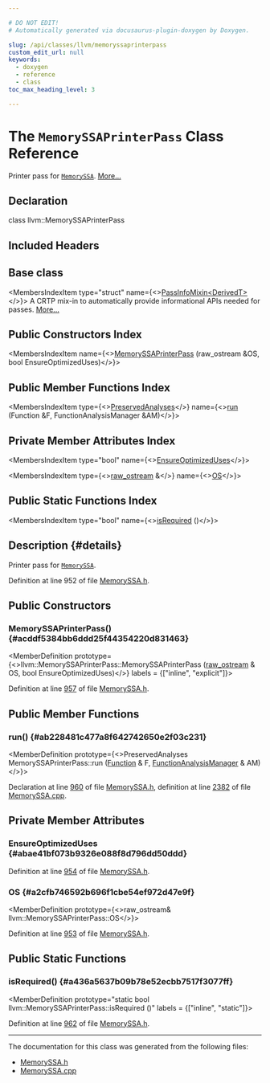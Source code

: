 ```yaml
---

# DO NOT EDIT!
# Automatically generated via docusaurus-plugin-doxygen by Doxygen.

slug: /api/classes/llvm/memoryssaprinterpass
custom_edit_url: null
keywords:
  - doxygen
  - reference
  - class
toc_max_heading_level: 3

---
```





# The `MemorySSAPrinterPass` Class Reference

<DoxygenPage pluginConfig={pluginConfig}>

Printer pass for <code><a href="/docs/api/classes/llvm/memoryssa">MemorySSA</a></code>. <a href="#details">More...</a>

## Declaration

<CodeBlock>class llvm::MemorySSAPrinterPass</CodeBlock>

## Included Headers

<IncludesList>
<IncludesListItem
  filePath="llvm/Analysis/MemorySSA.h"
  permalink="/docs/api/files/include/include/llvm/include/llvm/analysis/memoryssa-h"
  isLocal="true" />
</IncludesList>

## Base class

<MembersIndex>

<MembersIndexItem
  type="struct"
  name={<><a href="/docs/api/structs/llvm/passinfomixin">PassInfoMixin&lt;DerivedT&gt;</a></>}>
A CRTP mix-in to automatically provide informational APIs needed for passes. <a href="/docs/api/structs/llvm/passinfomixin/#details">More...</a>
</MembersIndexItem>

</MembersIndex>

## Public Constructors Index

<MembersIndex>

<MembersIndexItem
  name={<><a href="#acddf5384bb6ddd25f44354220d831463">MemorySSAPrinterPass</a> (raw&#95;ostream &amp;OS, bool EnsureOptimizedUses)</>}>
</MembersIndexItem>

</MembersIndex>

## Public Member Functions Index

<MembersIndex>

<MembersIndexItem
  type={<><a href="/docs/api/classes/llvm/preservedanalyses">PreservedAnalyses</a></>}
  name={<><a href="#ab228481c477a8f642742650e2f03c231">run</a> (Function &amp;F, FunctionAnalysisManager &amp;AM)</>}>
</MembersIndexItem>

</MembersIndex>

## Private Member Attributes Index

<MembersIndex>

<MembersIndexItem
  type="bool"
  name={<><a href="#abae41bf073b9326e088f8d796dd50ddd">EnsureOptimizedUses</a></>}>
</MembersIndexItem>

<MembersIndexItem
  type={<><a href="/docs/api/classes/llvm/raw-ostream">raw&#95;ostream</a> &amp;</>}
  name={<><a href="#a2cfb746592b696f1cbe54ef972d47e9f">OS</a></>}>
</MembersIndexItem>

</MembersIndex>

## Public Static Functions Index

<MembersIndex>

<MembersIndexItem
  type="bool"
  name={<><a href="#a436a5637b09b78e52ecbb7517f3077ff">isRequired</a> ()</>}>
</MembersIndexItem>

</MembersIndex>

## Description {#details}

Printer pass for <code><a href="/docs/api/classes/llvm/memoryssa">MemorySSA</a></code>.

Definition at line 952 of file <a href="/docs/api/files/include/include/llvm/include/llvm/analysis/memoryssa-h">MemorySSA.h</a>.

<SectionDefinition>

## Public Constructors

### MemorySSAPrinterPass() {#acddf5384bb6ddd25f44354220d831463}

<MemberDefinition
  prototype={<>llvm::MemorySSAPrinterPass::MemorySSAPrinterPass (<a href="/docs/api/classes/llvm/raw-ostream">raw&#95;ostream</a> &amp; OS, bool EnsureOptimizedUses)</>}
  labels = {["inline", "explicit"]}>

Definition at line <a href="/docs/api/files/include/include/llvm/include/llvm/analysis/memoryssa-h/#l00957">957</a> of file <a href="/docs/api/files/include/include/llvm/include/llvm/analysis/memoryssa-h">MemorySSA.h</a>.
</MemberDefinition>

</SectionDefinition>

<SectionDefinition>

## Public Member Functions

### run() {#ab228481c477a8f642742650e2f03c231}

<MemberDefinition
  prototype={<>PreservedAnalyses MemorySSAPrinterPass::run (<a href="/docs/api/classes/llvm/function">Function</a> &amp; F, <a href="/docs/api/namespaces/llvm/#adce09a5a0de0e3177eb00e932734af2f">FunctionAnalysisManager</a> &amp; AM)</>}>

Declaration at line <a href="/docs/api/files/include/include/llvm/include/llvm/analysis/memoryssa-h/#l00960">960</a> of file <a href="/docs/api/files/include/include/llvm/include/llvm/analysis/memoryssa-h">MemorySSA.h</a>, definition at line <a href="/docs/api/files/lib/lib/analysis/memoryssa-cpp/#l02382">2382</a> of file <a href="/docs/api/files/lib/lib/analysis/memoryssa-cpp">MemorySSA.cpp</a>.
</MemberDefinition>

</SectionDefinition>

<SectionDefinition>

## Private Member Attributes

### EnsureOptimizedUses {#abae41bf073b9326e088f8d796dd50ddd}

<MemberDefinition
  prototype="bool llvm::MemorySSAPrinterPass::EnsureOptimizedUses">

Definition at line <a href="/docs/api/files/include/include/llvm/include/llvm/analysis/memoryssa-h/#l00954">954</a> of file <a href="/docs/api/files/include/include/llvm/include/llvm/analysis/memoryssa-h">MemorySSA.h</a>.
</MemberDefinition>

### OS {#a2cfb746592b696f1cbe54ef972d47e9f}

<MemberDefinition
  prototype={<>raw&#95;ostream&amp; llvm::MemorySSAPrinterPass::OS</>}>

Definition at line <a href="/docs/api/files/include/include/llvm/include/llvm/analysis/memoryssa-h/#l00953">953</a> of file <a href="/docs/api/files/include/include/llvm/include/llvm/analysis/memoryssa-h">MemorySSA.h</a>.
</MemberDefinition>

</SectionDefinition>

<SectionDefinition>

## Public Static Functions

### isRequired() {#a436a5637b09b78e52ecbb7517f3077ff}

<MemberDefinition
  prototype="static bool llvm::MemorySSAPrinterPass::isRequired ()"
  labels = {["inline", "static"]}>

Definition at line <a href="/docs/api/files/include/include/llvm/include/llvm/analysis/memoryssa-h/#l00962">962</a> of file <a href="/docs/api/files/include/include/llvm/include/llvm/analysis/memoryssa-h">MemorySSA.h</a>.
</MemberDefinition>

</SectionDefinition>

<hr/>

The documentation for this class was generated from the following files:

<ul>
<li><a href="/docs/api/files/include/include/llvm/include/llvm/analysis/memoryssa-h">MemorySSA.h</a></li>
<li><a href="/docs/api/files/lib/lib/analysis/memoryssa-cpp">MemorySSA.cpp</a></li>
</ul>

</DoxygenPage>
